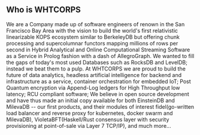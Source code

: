 ## Who is WHTCORPS

We are a Company made up of software engineers of renown in the San Francisco Bay Area with the vision to build the world's first relativistic linearizable KOPS ecosystem similar to BerkeleyDB but offering chunk processing and supercolumnar functors mapping millions of rows per second in Hybrid Analytical and Online Computational Streaming Software as a Service in Prolog fashion with a dash of AllegroGraph. We wanted to fill the gaps of today's most used Databases such as RocksDB and LevelDB; instead we beat them to a pulp. At WHTCORPS we are proud to build the future of data analytics, headless artificial intelligence for backend and infrastructure as a service, container orchestration for embedded IoT; Post Quantum encryption via Append-Log ledgers for High Throughput low latency; RCU compliant software; We believe in open source development and have thus made an initial copy available for both EinsteinDB and MilevaDB -- our first products, and their modules of interest fidel(go-written load balancer and reverse proxy for kubernetes, docker swarm and MilevaDB), VioletaBFT(Haskell/Rust consensus layer with security provisioning at point-of-sale via Layer 7 TCP/IP), and much more...
